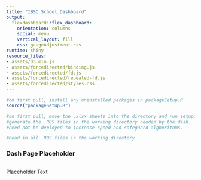 ```yaml
---
title: "IBSC School Dashboard"
output:
  flexdashboard::flex_dashboard:
    orientation: columns
    social: menu
    vertical_layout: fill
    css: gaugeAdjustment.css
runtime: shiny
resource_files:
- assets/d3.min.js
- assets/forcedirected/binding.js
- assets/forcedirected/fd.js
- assets/forcedirected/repeated-fd.js
- assets/forcedirected/styles.css
---
```


```r
#on first pull, install any uninstalled packages in packageSetup.R
source("packageSetup.R")

#on first pull, move the .xlsx sheets into the directory and run setup.R to
#generate the .RDS files in the working directory needed by the dash.  This file
#need not be deployed to increase speed and safeguard alghorithms.

#Read in all .RDS files in the working directory

```

### Dash Page Placeholder

```r
```

Placeholder Text
